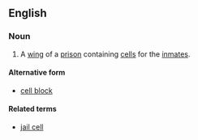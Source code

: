 ==English==
===Noun===
{{en-noun}}
# A [[wing]] of a [[prison]] containing [[cells]] for the [[inmates]].

====Alternative form====
* [[cell block]]

====Related terms====
*[[jail cell]]